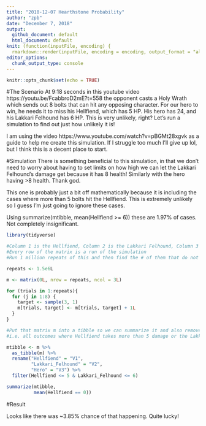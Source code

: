 ```yaml
---
title: "2018-12-07 Hearthstone Probability"
author: "zpb"
date: "December 7, 2018"
output:
  github_document: default
  html_document: default
knit: (function(inputFile, encoding) {
  rmarkdown::render(inputFile, encoding = encoding, output_format = "all") })
editor_options: 
  chunk_output_type: console
---
```


```r
knitr::opts_chunk$set(echo = TRUE)
```

#The Scenario
At 9:18 seconds in this youtube video https://youtu.be/FcabbroD2mE?t=558 the opponent casts a Holy Wrath which sends out 8 bolts that can hit any opposing character. For our hero to win, he needs it to miss his Hellfiend, which has 5 HP. His hero has 24, and his Lakkari Felhound has 6 HP. This is very unlikely, right? Let's run a simulation to find out just how unlikely it is!

I am using the video https://www.youtube.com/watch?v=pBGMt28xgvk as a guide to help me create this simulation. If I struggle too much I'll give up lol, but I think this is a decent place to start.

#Simulation
There is something beneficial to this simulation, in that we don't need to worry about having to set limits on how high we can let the Lakkari Felhound's damage get because it has 8 health! Similarly with the hero having >8 health. Thank god.

This one is probably just a bit off mathematically because it is including the cases where more than 5 bolts hit the Hellfiend. This is extremely unlikely so I guess I'm just going to ignore these cases.

Using summarize(mtibble, mean(Hellfiend >= 6)) these are 1.97% of cases. Not completely insignificant. 
```r
library(tidyverse)

#Column 1 is the Hellfiend, Column 2 is the Lakkari Felhound, Column 3 is the hero
#Every row of the matrix is a run of the simulation
#Run 1 million repeats of this and then find the # of them that do not have any damage on the hellfiend

repeats <- 1.5e6L

m <- matrix(0L, nrow = repeats, ncol = 3L)

for (trials in 1:repeats){
  for (j in 1:8) {
    target <- sample(3, 1)
    m[trials, target] <- m[trials, target] + 1L
  }
}

#Put that matrix m into a tibble so we can summarize it and also remove all of the outcomes that aren't possible
#i.e. all outcomes where Hellfiend takes more than 5 damage or the Lakkari Felhound takes more than 6

mtibble <- m %>%
  as_tibble(m) %>%
  rename("Hellfiend" = "V1",
         "Lakkari_Felhound" = "V2",
         "Hero" = "V3") %>%
  filter(Hellfiend <= 5 & Lakkari_Felhound <= 6)

summarize(mtibble,
          mean(Hellfiend == 0))
```


#Result

Looks like there was ~3.85% chance of that happening. Quite lucky!